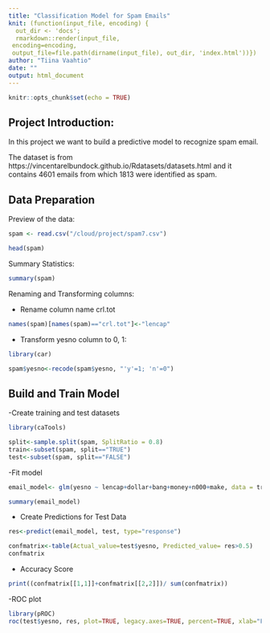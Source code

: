 ```yaml
---
title: "Classification Model for Spam Emails"
knit: (function(input_file, encoding) {
  out_dir <- 'docs';
  rmarkdown::render(input_file,
 encoding=encoding,
 output_file=file.path(dirname(input_file), out_dir, 'index.html'))})
author: "Tiina Vaahtio"
date: ""
output: html_document
---
```


```r
knitr::opts_chunk$set(echo = TRUE)
```

## Project Introduction:
In this project we want to build a predictive model to recognize spam email. 

The dataset is from https://vincentarelbundock.github.io/Rdatasets/datasets.html and it contains 4601 emails from which 1813 were identified as spam. 


## Data Preparation 

Preview of the data:

```r
spam <- read.csv("/cloud/project/spam7.csv")

head(spam)

```


Summary Statistics: 

```r

summary(spam)

```

Renaming and Transforming columns: 

- Rename column name crl.tot 

```r
names(spam)[names(spam)=="crl.tot"]<-"lencap"
```

- Transform yesno column to 0, 1:
```r
library(car)
```


```r
spam$yesno<-recode(spam$yesno, "'y'=1; 'n'=0") 

```
## Build and Train Model 

-Create training and test datasets 

```r
library(caTools)
```


```r
split<-sample.split(spam, SplitRatio = 0.8)
train<-subset(spam, split=="TRUE")
test<-subset(spam, split=="FALSE")
```

-Fit model 
```r
email_model<- glm(yesno ~ lencap+dollar+bang+money+n000+make, data = train, family= "binomial")

summary(email_model)
```
- Create Predictions for Test Data
```r
res<-predict(email_model, test, type="response")

```


```r
confmatrix<-table(Actual_value=test$yesno, Predicted_value= res>0.5)
confmatrix
```

- Accuracy Score
```r
print((confmatrix[[1,1]]+confmatrix[[2,2]])/ sum(confmatrix))
```
-ROC plot
```r
library(pROC)
roc(test$yesno, res, plot=TRUE, legacy.axes=TRUE, percent=TRUE, xlab="False Positive Percentage", ylab="True Postive Percentage", col="#377eb8", lwd=4, print.auc=TRUE)
```

